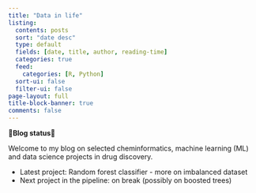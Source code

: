 ```yaml
---
title: "Data in life"
listing:
  contents: posts
  sort: "date desc"
  type: default
  fields: [date, title, author, reading-time]
  categories: true
  feed: 
    categories: [R, Python]
  sort-ui: false
  filter-ui: false
page-layout: full
title-block-banner: true
comments: false
---
```


**🌟Blog status🌟**

Welcome to my blog on selected cheminformatics, machine learning (ML) and data science projects in drug discovery.

* Latest project: Random forest classifier - more on imbalanced dataset
* Next project in the pipeline: on break (possibly on boosted trees)

<br>

<a rel="me" href="https://fosstodon.org/@jhylin"></a>